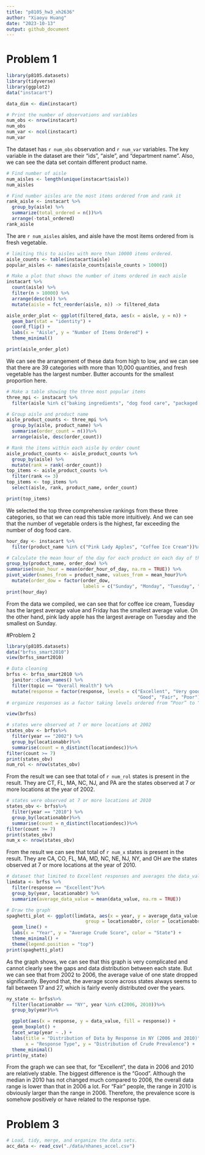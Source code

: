 ```yaml
---
title: "p8105_hw3_xh2636"
author: "Xiaoyu Huang"
date: "2023-10-13"
output: github_document
---
```


# Problem 1
```r
library(p8105.datasets)
library(tidyverse)
library(ggplot2)
data("instacart")
```

```r
data_dim <- dim(instacart)

# Print the number of observations and variables
num_obs <- nrow(instacart)
num_obs
num_var <- ncol(instacart)
num_var
```

The dataset has `r num_obs` observation and `r num_var` variables. The key variable in the dataset are their “ids”, “aisle”, and “department name”. Also, we can see the data set contain different product name.

```r
# Find number of aisle
num_aisles <- length(unique(instacart$aisle))
num_aisles
```

```r
# Find number aisles are the most items ordered from and rank it
rank_aisle <- instacart %>%
  group_by(aisle) %>%
  summarize(total_ordered = n())%>%
  arrange(-total_ordered)
rank_aisle
```

The are `r num_aisles` aisles, and aisle have the most items ordered from is fresh vegetable.

```r
# limiting this to aisles with more than 10000 items ordered.
aisle_counts <- table(instacart$aisle)
popular_aisles <- names(aisle_counts[aisle_counts > 10000])
```

```r
# Make a plot that shows the number of items ordered in each aisle
instacart %>%
  count(aisle) %>%
  filter(n > 10000) %>%
  arrange(desc(n)) %>%
  mutate(aisle = fct_reorder(aisle, n)) -> filtered_data

aisle_order_plot <- ggplot(filtered_data, aes(x = aisle, y = n)) +
  geom_bar(stat = "identity") +
  coord_flip() +
  labs(x = "Aisle", y = "Number of Items Ordered") +
  theme_minimal()

print(aisle_order_plot)
```

We can see the arrangement of these data from high to low, and we can see that there are 39 categories with more than 10,000 quantities, and fresh vegetable has the largest number. Butter accounts for the smallest proportion here.

```r
# Make a table showing the three most popular items
three_mpi <- instacart %>%
  filter(aisle %in% c("baking ingredients", "dog food care", "packaged vegetables fruits"))

# Group aisle and product name
aisle_product_counts <- three_mpi %>%
  group_by(aisle, product_name) %>%
  summarise(order_count = n())%>%
  arrange(aisle, desc(order_count))

# Rank the items within each aisle by order count
aisle_product_counts <- aisle_product_counts %>%
  group_by(aisle) %>%
  mutate(rank = rank(-order_count))
top_items <- aisle_product_counts %>%
  filter(rank <= 3)
top_items <- top_items %>%
  select(aisle, rank, product_name, order_count)

print(top_items)
```

We selected the top three comprehensive rankings from these three categories, so that we can read this table more intuitively. And we can see that the number of vegetable orders is the highest, far exceeding the number of dog food care.

```r
hour_day <- instacart %>%
  filter(product_name %in% c("Pink Lady Apples", "Coffee Ice Cream"))%>%

# Calculate the mean hour of the day for each product on each day of the week
group_by(product_name, order_dow) %>%
summarise(mean_hour = mean(order_hour_of_day, na.rm = TRUE)) %>%
pivot_wider(names_from = product_name, values_from = mean_hour)%>%
  mutate(order_dow = factor(order_dow,
                            labels = c("Sunday", "Monday", "Tuesday", "Wednesday", "Thursday", "Friday", "Saturday")))
print(hour_day)
```

From the data we compiled, we can see that for coffee ice cream, Tuesday has the largest average value and Friday has the smallest average value. On the other hand, pink lady apple has the largest average on Tuesday and the smallest on Sunday.

#Problem 2
```r
library(p8105.datasets)
data("brfss_smart2010")
view(brfss_smart2010)
```

```r
# Data cleaning 
brfss <- brfss_smart2010 %>%
  janitor::clean_names() %>%
  filter(topic == "Overall Health") %>%
  mutate(response = factor(response, levels = c("Excellent", "Very good", 
                                                "Good", "Fair", "Poor")))
# organize responses as a factor taking levels ordered from “Poor” to “Excellent”

view(brfss)
```

```r
# states were observed at 7 or more locations at 2002
states_obv <- brfss%>%
  filter(year == "2002") %>%
  group_by(locationabbr)%>%
  summarise(count = n_distinct(locationdesc))%>%
filter(count >= 7)
print(states_obv)
num_rol <- nrow(states_obv)
```

From the result we can see that total of `r num_rol` states is present in the result. They are CT, FL, MA, NC, NJ, and PA are the states observed at 7 or more locations at the year of 2002. 

```r
# states were observed at 7 or more locations at 2010
states_obv <- brfss%>%
  filter(year == "2010") %>%
  group_by(locationabbr)%>%
  summarise(count = n_distinct(locationdesc))%>%
filter(count >= 7)
print(states_obv)
num_x <- nrow(states_obv)
```
From the result we can see that total of `r num_x` states is present in the result. They are CA, CO, FL, MA, MD, NC, NE, NJ, NY, and OH are the states observed at 7 or more locations at the year of 2010. 

```r
# dataset that limited to Excellent responses and averages the data_value across locations
limdata <- brfss %>%
  filter(response == "Excellent")%>%
  group_by(year, locationabbr) %>%
  summarize(average_data_value = mean(data_value, na.rm = TRUE))

# Draw the graph 
spaghetti_plot <- ggplot(limdata, aes(x = year, y = average_data_value, 
                             group = locationabbr, color = locationabbr)) +
  geom_line() +
  labs(x = "Year", y = "Average Crude Score", color = "State") +
  theme_minimal() +
  theme(legend.position = "top")
print(spaghetti_plot)
```

As the graph shows, we can see that this graph is very complicated and cannot clearly see the gaps and data distribution between each state. But we can see that from 2002 to 2006, the average value of one state dropped significantly. Beyond that, the average score across states always seems to fall between 17 and 27, which is fairly evenly distributed over the years.

```r
ny_state <- brfss%>%
  filter(locationabbr == "NY", year %in% c(2006, 2010))%>%
  group_by(year)%>%

  ggplot(aes(x = response, y = data_value, fill = response)) +
  geom_boxplot() +
  facet_wrap(year ~ .) +
  labs(title = "Distribution of Data by Response in NY (2006 and 2010)",
       x = "Response Type", y = "Distribution of Crude Prevalence") +
  theme_minimal() 
print(ny_state)
```

From the graph we can see that, for "Excellent", the data in 2006 and 2010 are relatively stable. The biggest difference is the "Good". Although the median in 2010 has not changed much compared to 2006, the overall data range is lower than that in 2006 a lot. For "Fair" people, the range in 2010 is obviously larger than the range in 2006. Therefore, the prevalence score is somehow positively or have related to the response type.

# Problem 3
```r
# Load, tidy, merge, and organize the data sets.
acc_data <- read_csv("./data/nhanes_accel.csv")
```

